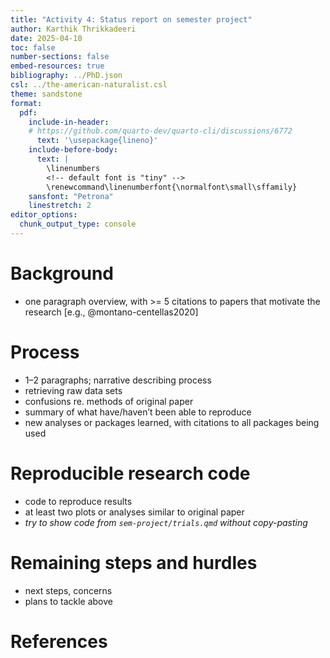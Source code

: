 ```yaml
---
title: "Activity 4: Status report on semester project"
author: Karthik Thrikkadeeri
date: 2025-04-10
toc: false
number-sections: false
embed-resources: true
bibliography: ../PhD.json
csl: ../the-american-naturalist.csl
theme: sandstone
format: 
  pdf:
    include-in-header: 
    # https://github.com/quarto-dev/quarto-cli/discussions/6772
      text: '\usepackage{lineno}'
    include-before-body:
      text: |
        \linenumbers 
        <!-- default font is "tiny" -->
        \renewcommand\linenumberfont{\normalfont\small\sffamily} 
    sansfont: "Petrona"
    linestretch: 2
editor_options: 
  chunk_output_type: console
---
```


# Background

- one paragraph overview, with >= 5 citations to papers that motivate the research [e.g., @montano-centellas2020]

# Process

- 1--2 paragraphs; narrative describing process
- retrieving raw data sets
- confusions re. methods of original paper
- summary of what have/haven't been able to reproduce
- new analyses or packages learned, with citations to all packages being used

# Reproducible research code

- code to reproduce results
- at least two plots or analyses similar to original paper
- *try to show code from `sem-project/trials.qmd` without copy-pasting*

# Remaining steps and hurdles

- next steps, concerns
- plans to tackle above

# References
